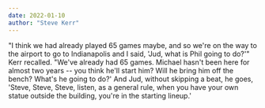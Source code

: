 ```yaml
---
date: 2022-01-10
author: "Steve Kerr"
---
```


"I think we had already played 65 games maybe, and so we're on the way to the airport to go to Indianapolis and I said, 'Jud, what is Phil going to do?'" Kerr recalled. "We've already had 65 games. Michael hasn't been here for almost two years -- you think he'll start him? Will he bring him off the bench? What's he going to do?' And Jud, without skipping a beat, he goes, 'Steve, Steve, Steve, listen, as a general rule, when you have your own statue outside the building, you're in the starting lineup.'


